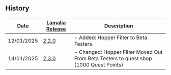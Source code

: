 
## History

| Date | [Lamalia Release](/patchNotes) | Description |
|-------------|-----------|-------------|
| 12/01/2025 | [2.2.0](/patchNotes#patch-220) | - Added: Hopper Filter to Beta Testers. |
| 14/01/2025 | [2.3.0](/patchNotes#patch-230) | - Changed: Hopper Filter Moved Out From Beta Testers to quest shop (1000 Quest Points) |